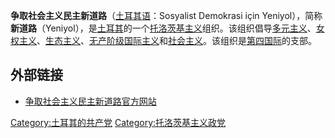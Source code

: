 '''争取社会主义民主新道路'''（[[土耳其语|土耳其语]]：Sosyalist Demokrasi için Yeniyol），简称'''新道路'''（Yeniyol），是[[土耳其|土耳其]]的一个[[托洛茨基主义|托洛茨基主义]]组织。该组织倡导[[多元主义|多元主义]]、[[女权主义|女权主义]]、[[生态主义|生态主义]]、[[无产阶级国际主义|无产阶级国际主义]]和[[社会主义|社会主义]]。该组织是[[第四国际|第四国际]]的支部。

==外部链接==
*[http://www.yeniyol.org/ 争取社会主义民主新道路官方网站]{{Wayback|url=http://www.yeniyol.org/ |date=20191217211743 }}
[[Category:土耳其的共产党|Category:土耳其的共产党]]
[[Category:托洛茨基主义政党|Category:托洛茨基主义政党]]